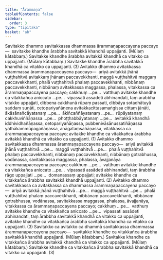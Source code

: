 ```yaml
---
title: "Ārammaṇa"
tableOfContents: false
sidebar:
  order: 3
type: "tipitaka"
basket: "ab"
---
```



<DynamicBreadcrumb />

<Division number="117">

<Paragraph number="4326">
Savitakko dhammo savitakkassa dhammassa ārammaṇapaccayena paccayo—  savitakke khandhe ārabbha savitakkā khandhā uppajjanti. (Mūlaṃ kātabbaṃ.) Savitakke khandhe ārabbha avitakkā khandhā ca vitakko ca uppajjanti. (Mūlaṃ kātabbaṃ.) Savitakke khandhe ārabbha savitakkā khandhā ca vitakko ca uppajjanti. (3)
</Paragraph>

</Division>
<Division number="118">

<Paragraph number="4327">
Avitakko dhammo avitakkassa dhammassa ārammaṇapaccayena paccayo—  ariyā avitakkā jhānā vuṭṭhahitvā avitakkaṃ jhānaṃ paccavekkhanti, maggā vuṭṭhahitvā maggaṃ paccavekkhanti, phalā vuṭṭhahitvā phalaṃ paccavekkhanti, nibbānaṃ paccavekkhanti, nibbānaṃ avitakkassa maggassa, phalassa, vitakkassa ca ārammaṇapaccayena paccayo; cakkhuṃ …pe…  vatthuṃ avitakke khandhe ca vitakkañca aniccato …pe…  vipassati assādeti abhinandati, taṃ ārabbha vitakko uppajjati, dibbena cakkhunā rūpaṃ passati, dibbāya sotadhātuyā saddaṃ suṇāti, cetopariyañāṇena avitakkacittasamaṅgissa cittaṃ jānāti, ākāsānañcāyatanaṃ …pe…  ākiñcaññāyatanaṃ …pe…  rūpāyatanaṃ cakkhuviññāṇassa …pe…  phoṭṭhabbāyatanaṃ …pe…  avitakkā khandhā iddhividhañāṇassa, cetopariyañāṇassa, pubbenivāsānussatiñāṇassa yathākammūpagañāṇassa, anāgataṃsañāṇassa, vitakkassa ca ārammaṇapaccayena paccayo; avitakke khandhe ca vitakkañca ārabbha avitakkā khandhā ca vitakko ca uppajjanti. (1)
</Paragraph>

<Paragraph number="4328">
Avitakko dhammo savitakkassa dhammassa ārammaṇapaccayena paccayo—  ariyā avitakkā jhānā vuṭṭhahitvā …pe…  maggā vuṭṭhahitvā …pe…  phalā vuṭṭhahitvā phalaṃ paccavekkhanti, nibbānaṃ paccavekkhanti, nibbānaṃ gotrabhussa, vodānassa, savitakkassa maggassa, phalassa, āvajjanāya ārammaṇapaccayena paccayo; cakkhuṃ …pe…  vatthuṃ avitakke khandhe ca vitakkañca aniccato …pe…  vipassati assādeti abhinandati, taṃ ārabbha rāgo uppajjati …pe…  domanassaṃ uppajjati; avitakke khandhe ca vitakkañca ārabbha savitakkā khandhā uppajjanti. (2)
</Paragraph>

<Paragraph number="4329">
Avitakko dhammo savitakkassa ca avitakkassa ca dhammassa ārammaṇapaccayena paccayo—  ariyā avitakkā jhānā vuṭṭhahitvā …pe…  maggā vuṭṭhahitvā …pe…  phalā vuṭṭhahitvā phalaṃ paccavekkhanti, nibbānaṃ paccavekkhanti, nibbānaṃ gotrabhussa, vodānassa, savitakkassa maggassa, phalassa, āvajjanāya, vitakkassa ca ārammaṇapaccayena paccayo; cakkhuṃ …pe…  vatthuṃ avitakke khandhe ca vitakkañca aniccato …pe…  vipassati assādeti abhinandati, taṃ ārabbha savitakkā khandhā ca vitakko ca uppajjanti, avitakke khandhe ca vitakkañca ārabbha savitakkā khandhā ca vitakko ca uppajjanti. (3)
</Paragraph>

</Division>
<Division number="119">

<Paragraph number="4330">
Savitakko ca avitakko ca dhammā savitakkassa dhammassa ārammaṇapaccayena paccayo—  savitakke khandhe ca vitakkañca ārabbha savitakkā khandhā uppajjanti. (Mūlaṃ kātabbaṃ.) Savitakke khandhe ca vitakkañca ārabbha avitakkā khandhā ca vitakko ca uppajjanti. (Mūlaṃ kātabbaṃ.) Savitakke khandhe ca vitakkañca ārabbha savitakkā khandhā ca vitakko ca uppajjanti. (3)
</Paragraph>
</Division>